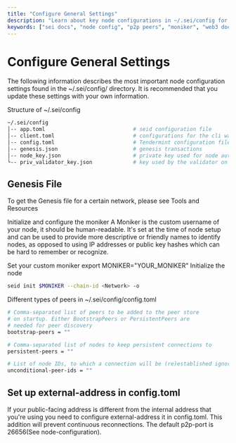 ```yaml
---
title: "Configure General Settings"
description: "Learn about key node configurations in ~/.sei/config for moniker setup, peers, genesis, and more on Sei."
keywords: ["sei docs", "node config", "p2p peers", "moniker", "web3 docs"]
---
```


# Configure General Settings

The following information describes the most important node configuration settings found in the ~/.sei/config/ directory. It is recommended that you update these settings with your own information.

Structure of ~/.sei/config

```bash
~/.sei/config
│-- app.toml                            # seid configuration file
│-- client.toml                         # configurations for the cli wallet (ex seid)
│-- config.toml                         # Tendermint configuration file
│-- genesis.json                        # genesis transactions
│-- node_key.json                       # private key used for node authentication in the p2p protocol (its corresponding public key is the nodeid)
└-- priv_validator_key.json             # key used by the validator on the node to sign blocks
```

## Genesis File
To get the Genesis file for a certain network, please see Tools and Resources

Initialize and configure the moniker
A Moniker is the custom username of your node, it should be human-readable. It's set at the time of node setup and can be used to provide more descriptive or friendly names to identify nodes, as opposed to using IP addresses or public key hashes which can be hard to remember or recognize.

Set your custom moniker
export MONIKER="YOUR_MONIKER"
Initialize the node
```bash
seid init $MONIKER --chain-id <Network> -o
```

Different types of peers in ~/.sei/config/config.toml

```bash
# Comma-separated list of peers to be added to the peer store
# on startup. Either BootstrapPeers or PersistentPeers are
# needed for peer discovery
bootstrap-peers = ""

# Comma-separated list of nodes to keep persistent connections to
persistent-peers = ""

# List of node IDs, to which a connection will be (re)established ignoring any existing limits
unconditional-peer-ids = ""
```

## Set up external-address in config.toml
If your public-facing address is different from the internal address that you're using you need to configure external-address it in config.toml. This addition will prevent continuous reconnections. The default p2p-port is 26656(See node-configuration).
